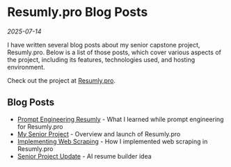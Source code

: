 # Resumly.pro Blog Posts

_2025-07-14_

I have written several blog posts about my senior capstone project, Resumly.pro. Below is a list of those posts, which cover various aspects of the project, including its features, technologies used, and hosting environment.

Check out the project at [Resumly.pro](https://resumly.pro).

## Blog Posts

- [Prompt Engineering Resumly](/blog/prompt-engineering-resumly) - What I learned while prompt engineering for Resumly.pro
- [My Senior Project](/blog/resumly-launch) - Overview and launch of Resumly.pro
- [Implementing Web Scraping](/blog/implementing-web-scraping) - How I implemented web scraping in Resumly.pro
- [Senior Project Update](/blog/senior-project-update) - AI resume builder idea
